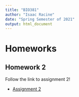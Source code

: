 ---
title: "BIO381"
author: "Isaac Racine"
date: "Spring Semester of 2021"
output: html_document
---

# Homeworks

## Homework 2

Follow the link to assignment 2!

- [Assignment 2](.\Homework_02.html)


